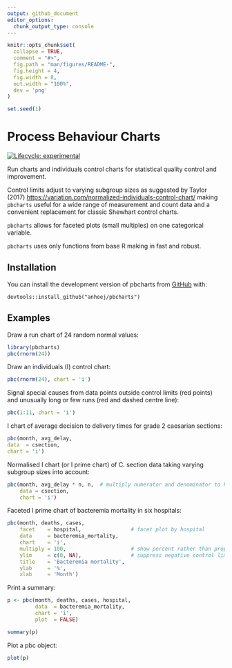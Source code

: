 ```yaml
---
output: github_document
editor_options: 
  chunk_output_type: console
---
```


<!-- README.md is generated from README.Rmd. Please edit that file -->

```r
knitr::opts_chunk$set(
  collapse = TRUE,
  comment = "#>",
  fig.path = "man/figures/README-",
  fig.height = 4,
  fig.width = 8,
  out.width = "100%",
  dev = 'png'
)

set.seed(1)
```

# Process Behaviour Charts

<!-- badges: start -->
[![Lifecycle: experimental](https://img.shields.io/badge/lifecycle-experimental-orange.svg)](https://lifecycle.r-lib.org/articles/stages.html#experimental)
<!-- badges: end -->

Run charts and individuals control charts for statistical quality control and improvement. 

Control limits adjust to varying subgroup sizes as suggested by Taylor (2017) <https://variation.com/normalized-individuals-control-chart/> making `pbcharts` useful for a wide range of measurement and count data and a convenient replacement for classic Shewhart control charts.

`pbcharts` allows for faceted plots (small multiples) on one categorical variable.

`pbcharts` uses only functions from base R making in fast and robust.

## Installation

You can install the development version of pbcharts from [GitHub](https://github.com/anhoej/pbcharts) with:

```
devtools::install_github("anhoej/pbcharts")
```

## Examples

Draw a run chart of 24 random normal values:

```r
library(pbcharts)
pbc(rnorm(24))
```

Draw an individuals (I) control chart:

```r
pbc(rnorm(24), chart = 'i')
```

Signal special causes from data points outside control limits (red points) and unusually long or few runs (red and dashed centre line):

```r
pbc(1:11, chart = 'i')
```

I chart of average decision to delivery times for grade 2 caesarian sections:

```r
pbc(month, avg_delay, 
data  = csection, 
chart = 'i')
```

Normalised I chart (or I prime chart) of C. section data taking varying subgroup sizes into account:

```r
pbc(month, avg_delay * n, n,  # multiply numerator and denominator to keep scale
    data = csection,
    chart = 'i')
```

Faceted I prime chart of bacteremia mortality in six hospitals:

```r
pbc(month, deaths, cases,
    facet    = hospital,                # facet plot by hospital
    data     = bacteremia_mortality,
    chart    = 'i',
    multiply = 100,                     # show percent rather than proportions
    ylim     = c(0, NA),                # suppress negative control limits
    title    = 'Bacteremia mortality',
    ylab     = '%',
    xlab     = 'Month')
```

Print a summary:

```r
p <- pbc(month, deaths, cases, hospital,
         data  = bacteremia_mortality,
         chart = 'i',
         plot  = FALSE)

summary(p)
```

Plot a pbc object:

```r
plot(p)
```

